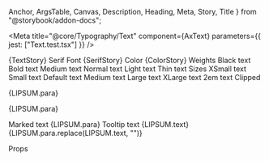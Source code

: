   Anchor,
  ArgsTable,
  Canvas,
  Description,
  Heading,
  Meta,
  Story,
  Title
} from "@storybook/addon-docs";

<Meta title="@core/Typography/Text" component={AxText} parameters={{ jest: ["Text.test.tsx"] }} />

<Anchor storyId="core-typography-text--text">
  <Title>Text</Title>
</Anchor>

<Description of={AxText} />

<Canvas>
  <Story name="Text">{TextStory}</Story>
</Canvas>

<Anchor storyId="core-typography-text--serif-font">
  <Heading>Serif Font</Heading>
</Anchor>

<Canvas>
  <Story name="Serif Font">{SerifStory}</Story>
</Canvas>

<Anchor storyId="core-typography-text--color">
  <Heading>Color</Heading>
</Anchor>

<Canvas>
  <Story name="Color">{ColorStory}</Story>
</Canvas>

<Anchor storyId="core-typography-text--weights">
  <Heading>Weights</Heading>
</Anchor>

<Canvas columns={6}>
  <Story name="Weights">
    <AxFlexBox.Row>
      <AxText weight="black">Black text</AxText>
      <AxText weight="bold">Bold text</AxText>
      <AxText weight="medium">Medium text</AxText>
      <AxText weight="normal">Normal text</AxText>
      <AxText weight="light">Light text</AxText>
      <AxText weight="thin">Thin text</AxText>
    </AxFlexBox.Row>
  </Story>
</Canvas>

<Anchor storyId="core-typography-text--sizes">
  <Heading>Sizes</Heading>
</Anchor>

<Canvas columns={6}>
  <Story name="Sizes">
    <AxFlexBox.Row align="middle">
      <AxText size="xs">XSmall text</AxText>
      <AxText size="sm">Small text</AxText>
      <AxText size="default">Default text</AxText>
      <AxText size="md">Medium text</AxText>
      <AxText size="lg">Large text</AxText>
      <AxText size="xl">XLarge text</AxText>
      <AxText className="ax-col--full" size="2em">
        2em text
      </AxText>
    </AxFlexBox.Row>
  </Story>
</Canvas>

<Anchor storyId="core-typography-text--clipped">
  <Heading>Clipped</Heading>
</Anchor>

<Canvas>
  <Story name="Clipped">
    <div style={{ maxWidth: 1200 }}>
      <AxText clip={7}>
        <p>{LIPSUM.para}</p>
        <p>{LIPSUM.para}</p>
      </AxText>
    </div>
  </Story>
</Canvas>

<Anchor storyId="core-typography-text--marked-text">
  <Heading>Marked text</Heading>
</Anchor>

<Canvas>
  <Story name="Marked text">
    <AxText mark={LIPSUM.text}>{LIPSUM.para}</AxText>
  </Story>
</Canvas>

<Anchor storyId="core-typography-text--tooltip-text">
  <Heading>Tooltip text</Heading>
</Anchor>

<Canvas>
  <Story name="Tooltip text">
    <AxText tooltip="Test tooltip">{LIPSUM.text}</AxText>
    <AxText>{LIPSUM.para.replace(LIPSUM.text, "")}</AxText>
  </Story>
</Canvas>

<Heading>Props</Heading>

<ArgsTable of={AxText} sort="requiredFirst" />
